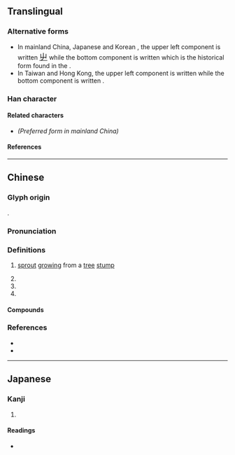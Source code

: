 {{also|蘖}}
{{character info/new}}
==Translingual==

===Alternative forms===
* In mainland China, Japanese {{w|kanji}} and Korean {{w|hanja}}, the upper left component is written <font size=4, lang=ja>[[屮#Translingual|屮]]</font> while the bottom component is written {{l|mul|木}} which is the historical form found in the {{w|Kangxi dictionary}}.
* In Taiwan and Hong Kong, the upper left component is written {{l|mul|山}} while the bottom component is written {{l|mul|𣎳}}.

===Han character===
{{Han char|rn=75|rad=木|as=16|sn=20|four=44904|canj=UJD|ids=⿱辥木(GJK),⿱⿰𡶫辛𣎳(HT)}}

====Related characters====
* {{l|mul|[[蘖]]}} ''(Preferred form in mainland China)''

====References====
{{Han ref|kx=0561.330|dkj=15863|dj=0950.210|hdz=21318.110|uh=6AF1}}

----

==Chinese==
{{zh-forms|s=蘖|t2=蘖|alt=𣎴-ancient form,枿,㮆,𣖂,𢮡,𣔏,𣕀,𣠌,𣡌,⿰艹乜-second&#45;round simplified}} <!-- Refer http://dict.variants.moe.edu.tw/variants/rbt/word_attribute.rbt?educode=B01897 -->

===Glyph origin===
{{Han etym}}
{{Han compound|辥|木|c1=p|c2=s|t2=wood; tree|ls=psc}}.

===Pronunciation===
{{zh-pron
|m=niè
|c=jit6,jip6
|c_note=jit6 - colloquial; jip6 - variant
|mc=y
|oc=y
|ma=
|cat=n
}}

===Definitions===
{{zh-hanzi}}

# {{zh-alt-lb|蘖}} [[sprout]] [[grow]]ing from a [[tree]] [[stump]]
# {{zh-alt-form|蠥}} <!-- Refer 《漢語大字典》 -->
# {{zh-alt-form|孽}}
# {{surname|zh}} <!-- 《廣韻·入聲·薛韻》 -->

====Compounds====
{{zh-der|櫱枝|分櫱|牙櫱|由櫱|冰櫱|萌櫱|酒醴麴櫱}}

===References===
* {{R:yue:Hanzi}}
* {{R:twedu|B01897}}

----

==Japanese==

===Kanji===
{{ja-kanji|grade=|rs=木16}}

# {{rfdef|ja|sort=木16}}

====Readings====
* {{ja-readings
|on=げつ, げち, がつ, がち
|kun=ひこばえ
}}